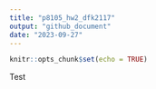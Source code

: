 ```yaml
---
title: "p8105_hw2_dfk2117"
output: "github_document"
date: "2023-09-27"
---
```


```r
knitr::opts_chunk$set(echo = TRUE)
```

Test
